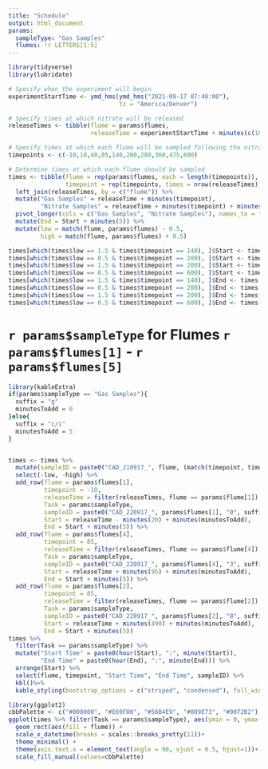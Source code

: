 ```yaml
---
title: "Schedule"
output: html_document
params: 
  sampleType: "Gas Samples"
  flumes: !r LETTERS[1:5]
---
```


```r
library(tidyverse)
library(lubridate)

# Specify when the experiment will begin
experimentStartTime <- ymd_hms(ymd_hms("2021-09-17 07:40:00"),
                               tz = "America/Denver")

# Specify times at which nitrate will be released
releaseTimes <- tibble(flume = params$flumes, 
                       releaseTime = experimentStartTime + minutes(c(10,35,70,95,135)))

# Specify times at which each flume will be sampled following the nitrate release
timepoints <- c(-10,10,40,85,140,200,280,360,475,600)

# Determine times at which each flume should be sampled 
times <- tibble(flume = rep(params$flumes, each = length(timepoints)),
                timepoint = rep(timepoints, times = nrow(releaseTimes))) %>%
  left_join(releaseTimes, by = c("flume")) %>%
  mutate("Gas Samples" = releaseTime + minutes(timepoint),
         "Nitrate Samples" = releaseTime + minutes(timepoint) + minutes(5)) %>% 
  pivot_longer(cols = c("Gas Samples", "Nitrate Samples"), names_to = "Task", values_to = "Start") %>% 
  mutate(End = Start + minutes(5)) %>%
  mutate(low = match(flume, params$flumes) - 0.5, 
         high = match(flume, params$flumes) + 0.5)

times[which(times$low == 1.5 & times$timepoint == 140), ]$Start <- times[which(times$low == 1.5 & times$timepoint == 140),]$Start - minutes(c(5,5))
times[which(times$low == 0.5 & times$timepoint == 200), ]$Start <- times[which(times$low == 0.5 & times$timepoint == 200),]$Start - minutes(c(5,5))
times[which(times$low == 1.5 & times$timepoint == 200), ]$Start <- times[which(times$low == 1.5 & times$timepoint == 200),]$Start - minutes(c(5,5))
times[which(times$low == 0.5 & times$timepoint == 600), ]$Start <- times[which(times$low == 0.5 & times$timepoint == 600),]$Start - minutes(c(5,5))
times[which(times$low == 1.5 & times$timepoint == 140), ]$End <- times[which(times$low == 1.5 & times$timepoint == 140),]$End - minutes(c(5,5))
times[which(times$low == 0.5 & times$timepoint == 200), ]$End <- times[which(times$low == 0.5 & times$timepoint == 200),]$End - minutes(c(5,5))
times[which(times$low == 1.5 & times$timepoint == 200), ]$End <- times[which(times$low == 1.5 & times$timepoint == 200),]$End - minutes(c(5,5))
times[which(times$low == 0.5 & times$timepoint == 600), ]$End <- times[which(times$low == 0.5 & times$timepoint == 600),]$End - minutes(c(5,5))
```

# `r params$sampleType` for Flumes `r params$flumes[1]` - `r params$flumes[5]`

```r
library(kableExtra)
if(params$sampleType == "Gas Samples"){
  suffix = "g"
  minutesToAdd = 0
}else{
  suffix = "c/i"
  minutesToAdd = 5
}


times <- times %>%
  mutate(sampleID = paste0("CAD_210917_", flume, (match(timepoint, timepoints))-1, suffix)) %>%
  select(-low, -high) %>%
  add_row(flume = params$flumes[1], 
          timepoint = -10, 
          releaseTime = filter(releaseTimes, flume == params$flume[1]) %>% pull(releaseTime), 
          Task = params$sampleType, 
          sampleID = paste0("CAD_220917_", params$flumes[1], "0", suffix, "_d"), 
          Start = releaseTime - minutes(20) + minutes(minutesToAdd), 
          End = Start + minutes(5)) %>% 
  add_row(flume = params$flumes[4], 
          timepoint = 85, 
          releaseTime = filter(releaseTimes, flume == params$flume[4]) %>% pull(releaseTime), 
          Task = params$sampleType, 
          sampleID = paste0("CAD_220917_", params$flumes[4], "3", suffix, "_d"), 
          Start = releaseTime + minutes(95) + minutes(minutesToAdd), 
          End = Start + minutes(5)) %>% 
  add_row(flume = params$flumes[2], 
          timepoint = 85, 
          releaseTime = filter(releaseTimes, flume == params$flume[2]) %>% pull(releaseTime), 
          Task = params$sampleType, 
          sampleID = paste0("CAD_220917_", params$flumes[2], "8", suffix, "_d"), 
          Start = releaseTime + minutes(490) + minutes(minutesToAdd), 
          End = Start + minutes(5)) 
times %>%
  filter(Task == params$sampleType) %>%
  mutate("Start Time" = paste0(hour(Start), ":", minute(Start)), 
         "End Time" = paste0(hour(End), ":", minute(End))) %>%
  arrange(Start) %>%
  select(flume, timepoint, "Start Time", "End Time", sampleID) %>%
  kbl()%>%
  kable_styling(bootstrap_options = c("striped", "condensed"), full_width = FALSE)
```

```r
library(ggplot2)
cbbPalette <- c("#000000", "#E69F00", "#56B4E9", "#009E73", "#0072B2")
ggplot(times %>% filter(Task == params$sampleType), aes(ymin = 0, ymax = 1,xmin = Start, xmax = End)) + 
  geom_rect(aes(fill = flume)) + 
  scale_x_datetime(breaks = scales::breaks_pretty(11))+
  theme_minimal() +
  theme(axis.text.x = element_text(angle = 90, vjust = 0.5, hjust=1))+
  scale_fill_manual(values=cbbPalette)

```

